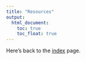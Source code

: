 ```yaml
---
title: "Resources"
output: 
  html_document:
    toc: true
    toc_float: true
---
```




Here's back to the [index](index.html) page.